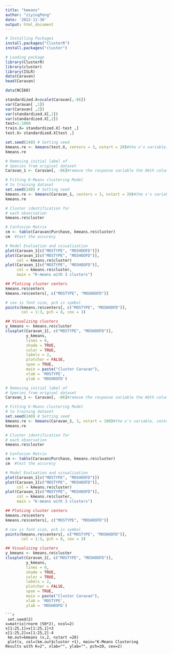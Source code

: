 ---
title: "kmeans"
author: "ziyingPeng"
date: '2022-11-30'
output: html_document
---
```{r}
# Installing Packages
install.packages("ClusterR")
install.packages("cluster")

# Loading package
library(ClusterR)
library(cluster)
library(ISLR)
data(Caravan)
head(Caravan)

```
```{r}
data(NCI60)
```

```{r}
standardized.X=scale(Caravan[,-86])
var(Caravan[ ,1])
var(Caravan[ ,2])
var(standardized.X[,1])
var(standardized.X[,2])
test=1:1000
train.X= standardized.X[-test ,]
test.X= standardized.X[test ,]

```
```{r}
set.seed(240) # Setting seed
kmeans.re <- kmeans(test.X, centers = 3, nstart = 20)#the x's variable, centers normally set to 3, from the 20th begin***
kmeans.re
```


```{r}
# Removing initial label of
# Species from original dataset
Caravan_1 <- Caravan[, -86]#remove the response variable the 86th column 

# Fitting K-Means clustering Model
# to training dataset
set.seed(240) # Setting seed
kmeans.re <- kmeans(Caravan_1, centers = 3, nstart = 20)#the x's variable, centers normally set to 3, from the 20th begin***
kmeans.re

# Cluster identification for
# each observation
kmeans.re$cluster

# Confusion Matrix
cm <- table(Caravan$Purchase, kmeans.re$cluster)
cm  #test the accurecy 

# Model Evaluation and visualization
plot(Caravan_1[c("MOSTYPE", "MOSHOOFD")])
plot(Caravan_1[c("MOSTYPE", "MOSHOOFD")],
     col = kmeans.re$cluster)
plot(Caravan_1[c("MOSTYPE", "MOSHOOFD")],
     col = kmeans.re$cluster,
     main = "K-means with 3 clusters")

## Plotiing cluster centers
kmeans.re$centers
kmeans.re$centers[, c("MOSTYPE", "MOSHOOFD")]

# cex is font size, pch is symbol
points(kmeans.re$centers[, c("MOSTYPE", "MOSHOOFD")],
       col = 1:3, pch = 8, cex = 3)

## Visualizing clusters
y_kmeans <- kmeans.re$cluster
clusplot(Caravan_1[, c("MOSTYPE", "MOSHOOFD")],
         y_kmeans,
         lines = 0,
         shade = TRUE,
         color = TRUE,
         labels = 2,
         plotchar = FALSE,
         span = TRUE,
         main = paste("Cluster Caravan"),
         xlab = 'MOSTYPE',
         ylab = 'MOSHOOFD')

```
```{r}

# Removing initial label of
# Species from original dataset
Caravan_1 <- Caravan[, -86]#remove the response variable the 86th column 

# Fitting K-Means clustering Model
# to training dataset
set.seed(240) # Setting seed
kmeans.re <- kmeans(Caravan_1, 3, nstart = 100)#the x's variable, centers normally set to 3, from the 20th begin***
kmeans.re

# Cluster identification for
# each observation
kmeans.re$cluster

# Confusion Matrix
cm <- table(Caravan$Purchase, kmeans.re$cluster)
cm  #test the accurecy 

# Model Evaluation and visualization
plot(Caravan_1[c("MOSTYPE", "MOSHOOFD")])
plot(Caravan_1[c("MOSTYPE", "MOSHOOFD")],
     col = kmeans.re$cluster)
plot(Caravan_1[c("MOSTYPE", "MOSHOOFD")],
     col = kmeans.re$cluster,
     main = "K-means with 3 clusters")

## Plotiing cluster centers
kmeans.re$centers
kmeans.re$centers[, c("MOSTYPE", "MOSHOOFD")]

# cex is font size, pch is symbol
points(kmeans.re$centers[, c("MOSTYPE", "MOSHOOFD")],
       col = 1:3, pch = 8, cex = 3)

## Visualizing clusters
y_kmeans <- kmeans.re$cluster
clusplot(Caravan_1[, c("MOSTYPE", "MOSHOOFD")],
         y_kmeans,
         lines = 0,
         shade = TRUE,
         color = TRUE,
         labels = 2,
         plotchar = FALSE,
         span = TRUE,
         main = paste("Cluster Caravan"),
         xlab = 'MOSTYPE',
         ylab = 'MOSHOOFD')

```
```
```{r}
 set.seed(2)
x=matrix(rnorm (50*2), ncol=2)
x[1:25,1]=x[1:25,1]+3
x[1:25,2]=x[1:25,2]-4
 km.out=kmeans (x,2, nstart =20)
 plot(x, col=(km.out$cluster +1), main="K-Means Clustering
Results with K=2", xlab="", ylab="", pch=20, cex=2)
```



